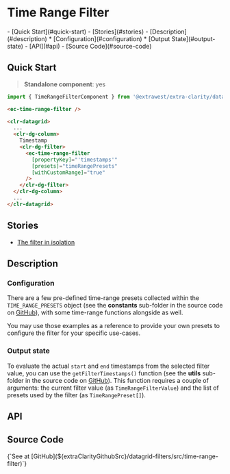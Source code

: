 


<style>
 { docsStylePatch }
</style>

<Meta
  of={ComponentStories}
  name="Overview"
/>

# Time Range Filter

<div className="table-of-contents">
  - [Quick Start](#quick-start)
  - [Stories](#stories)
  - [Description](#description)
    * [Configuration](#configuration)
    * [Output State](#output-state)
  - [API](#api)
  - [Source Code](#source-code)
</div>

## Quick Start

> **Standalone component**: yes

```typescript
import { TimeRangeFilterComponent } from '@extrawest/extra-clarity/datagrid-filters';
```
```html
<ec-time-range-filter />
```
```html
<clr-datagrid>
  ...
  <clr-dg-column>
    Timestamp
    <clr-dg-filter>
      <ec-time-range-filter
        [propertyKey]="'timestamps'"
        [presets]="timeRangePresets"
        [withCustomRange]="true"
      />
    </clr-dg-filter>
  </clr-dg-column>
  ...
</clr-datagrid>
```

## Stories

* [The filter in isolation](/story/components-datagrid-filters-time-range-filter--filter-itself-story)

## Description

### Configuration

There are a few pre-defined time-range presets collected within the `TIME_RANGE_PRESETS` object
(see the **constants** sub-folder in the source code on [GitHub](#source-code)), with some
time-range functions alongside as well.

You may use those examples as a reference to provide your own presets to configure the filter
for your specific use-cases.

### Output state

To evaluate the actual `start` and `end` timestamps from the selected filter value, you can use the
`getFilterTimestamps()` function (see the **utils** sub-folder in the source code on
[GitHub](#source-code)). This function requires a couple of arguments: the current filter value
(as `TimeRangeFilterValue`) and the list of presets used by the filter (as `TimeRangePreset[]`).

## API

<ArgTypes sort="requiredFirst" />

## Source Code

<Markdown>
  {`See at [GitHub](${extraClarityGithubSrc}/datagrid-filters/src/time-range-filter)`}
</Markdown>
